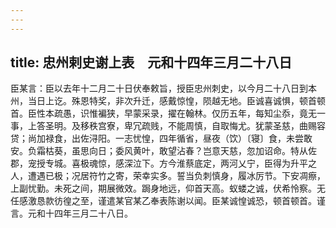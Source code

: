 ```yaml
---
---
---
```

title: 忠州剌史谢上表　元和十四年三月二十八日
---



臣某言：臣以去年十二月二十日伏奉敕旨，授臣忠州刺史，以今月二十八日到本州，当日上讫。殊恩特奖，非次升迁，感戴惊惶，陨越无地。臣诚喜诚惧，顿首顿首。臣性本疏愚，识惟褊狭，早蒙采录，擢在翰林。仅历五年，每知尘忝，竟无一事，上答圣明。及移秩宫寮，卑冗疏贱，不能周慎，自取悔尤。犹蒙圣慈，曲赐容贷；尚加禄食，出佐浔阳。一志忧惶，四年循省，昼夜（饮）〔寝〕食，未尝敢安。负霜枯葵，虽思向日；委风黄叶，敢望沾春？岂意天慈，忽加诏命。特从佐郡，宠授专城。喜极魂惊，感深泣下。方今淮蔡底定，两河乂宁，臣得为升平之人，遭遇已极；况居符竹之寄，荣幸实多。誓当负刺慎身，履冰厉节。下安凋瘵，上副忧勤。未死之间，期展微效。跼身地远，仰首天高。蚁蝼之诚，伏希怜察。无任感激恳款彷徨之至，谨遣某官某乙奉表陈谢以闻。臣某诚惶诚恐，顿首顿首。谨言。元和十四年三月二十八日。
